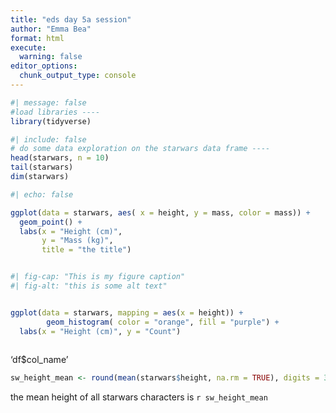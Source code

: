 ```yaml
---
title: "eds day 5a session"
author: "Emma Bea"
format: html
execute: 
  warning: false
editor_options: 
  chunk_output_type: console
---
```



```r
#| message: false
#load libraries ----
library(tidyverse)

```




```r
#| include: false
# do some data exploration on the starwars data frame ----
head(starwars, n = 10)
tail(starwars)
dim(starwars) 


```

```r
#| echo: false

ggplot(data = starwars, aes( x = height, y = mass, color = mass)) + 
  geom_point() +
  labs(x = "Height (cm)",
       y = "Mass (kg)",
       title = "the title")



```


```r
#| fig-cap: "This is my figure caption"
#| fig-alt: "this is some alt text"


ggplot(data = starwars, mapping = aes(x = height)) +
        geom_histogram( color = "orange", fill = "purple") +
  labs(x = "Height (cm)", y = "Count")
        
```

'df$col_name'

```r

sw_height_mean <- round(mean(starwars$height, na.rm = TRUE), digits = 3)

```

the mean height of all starwars characters is `r sw_height_mean`
